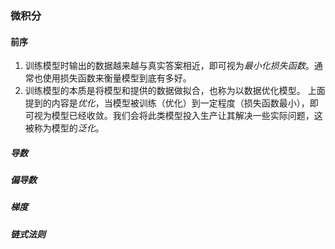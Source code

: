 ### 微积分

#### 前序

1. 训练模型时输出的数据越来越与真实答案相近，即可视为*最小化损失函数*。通常也使用损失函数来衡量模型到底有多好。
2. 训练模型的本质是将模型和提供的数据做拟合，也称为以数据优化模型。
   上面提到的内容是*优化*，当模型被训练（优化）到一定程度（损失函数最小），即可视为模型已经收敛。我们会将此类模型投入生产让其解决一些实际问题，这被称为模型的*泛化*。

##### 导数

##### 偏导数

##### 梯度

##### 链式法则
